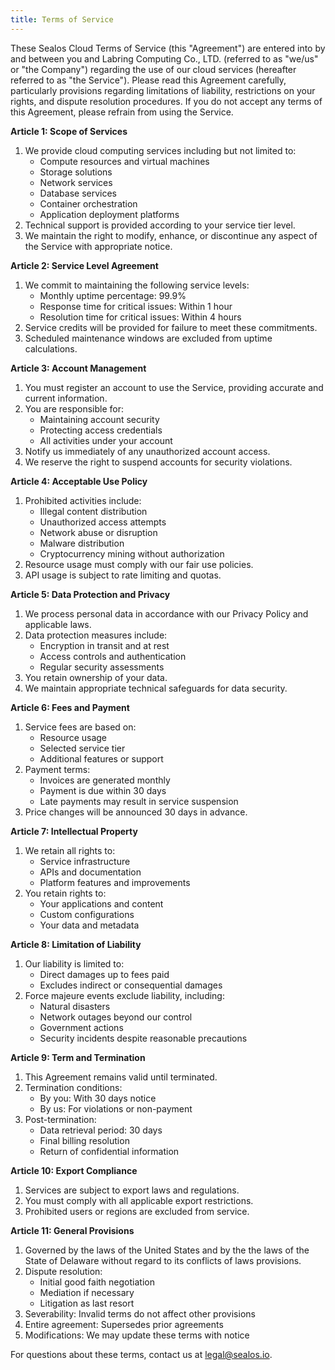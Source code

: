 ```yaml
---
title: Terms of Service
---
```


These Sealos Cloud Terms of Service (this "Agreement") are entered into by and between you and Labring Computing Co., LTD. (referred to as "we/us" or "the Company") regarding the use of our cloud services (hereafter referred to as "the Service"). Please read this Agreement carefully, particularly provisions regarding limitations of liability, restrictions on your rights, and dispute resolution procedures. If you do not accept any terms of this Agreement, please refrain from using the Service.

**Article 1: Scope of Services**

1. We provide cloud computing services including but not limited to:
   - Compute resources and virtual machines
   - Storage solutions
   - Network services
   - Database services
   - Container orchestration
   - Application deployment platforms
2. Technical support is provided according to your service tier level.
3. We maintain the right to modify, enhance, or discontinue any aspect of the Service with appropriate notice.

**Article 2: Service Level Agreement**

1. We commit to maintaining the following service levels:
   - Monthly uptime percentage: 99.9%
   - Response time for critical issues: Within 1 hour
   - Resolution time for critical issues: Within 4 hours
2. Service credits will be provided for failure to meet these commitments.
3. Scheduled maintenance windows are excluded from uptime calculations.

**Article 3: Account Management**

1. You must register an account to use the Service, providing accurate and current information.
2. You are responsible for:
   - Maintaining account security
   - Protecting access credentials
   - All activities under your account
3. Notify us immediately of any unauthorized account access.
4. We reserve the right to suspend accounts for security violations.

**Article 4: Acceptable Use Policy**

1. Prohibited activities include:
   - Illegal content distribution
   - Unauthorized access attempts
   - Network abuse or disruption
   - Malware distribution
   - Cryptocurrency mining without authorization
2. Resource usage must comply with our fair use policies.
3. API usage is subject to rate limiting and quotas.

**Article 5: Data Protection and Privacy**

1. We process personal data in accordance with our Privacy Policy and applicable laws.
2. Data protection measures include:
   - Encryption in transit and at rest
   - Access controls and authentication
   - Regular security assessments
3. You retain ownership of your data.
4. We maintain appropriate technical safeguards for data security.

**Article 6: Fees and Payment**

1. Service fees are based on:
   - Resource usage
   - Selected service tier
   - Additional features or support
2. Payment terms:
   - Invoices are generated monthly
   - Payment is due within 30 days
   - Late payments may result in service suspension
3. Price changes will be announced 30 days in advance.

**Article 7: Intellectual Property**

1. We retain all rights to:
   - Service infrastructure
   - APIs and documentation
   - Platform features and improvements
2. You retain rights to:
   - Your applications and content
   - Custom configurations
   - Your data and metadata

**Article 8: Limitation of Liability**

1. Our liability is limited to:
   - Direct damages up to fees paid
   - Excludes indirect or consequential damages
2. Force majeure events exclude liability, including:
   - Natural disasters
   - Network outages beyond our control
   - Government actions
   - Security incidents despite reasonable precautions

**Article 9: Term and Termination**

1. This Agreement remains valid until terminated.
2. Termination conditions:
   - By you: With 30 days notice
   - By us: For violations or non-payment
3. Post-termination:
   - Data retrieval period: 30 days
   - Final billing resolution
   - Return of confidential information

**Article 10: Export Compliance**

1. Services are subject to export laws and regulations.
2. You must comply with all applicable export restrictions.
3. Prohibited users or regions are excluded from service.

**Article 11: General Provisions**

1. Governed by the laws of the United States and by the the laws of the State of Delaware without regard to its conflicts of laws provisions.
2. Dispute resolution:
   - Initial good faith negotiation
   - Mediation if necessary
   - Litigation as last resort
3. Severability: Invalid terms do not affect other provisions
4. Entire agreement: Supersedes prior agreements
5. Modifications: We may update these terms with notice

For questions about these terms, contact us at legal@sealos.io.
